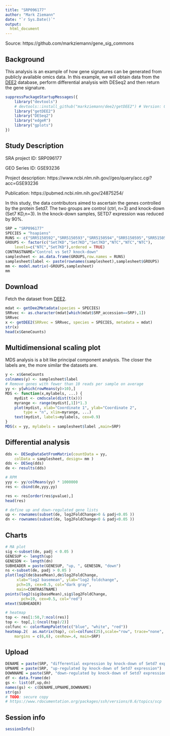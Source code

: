 ```yaml
---
title: "SRP096177"
author: "Mark Ziemann"
date: "`r Sys.Date()`"
output:
  html_document
---
```

Source: https://github.com/markziemann/gene_sig_commons

## Background

This analysis is an example of how gene signatures can be generated from publicly available omics data.
In this example, we will obtain data from the [DEE2](http://dee2.io) database, perform differential analysis with DESeq2 and then return the gene signature. 

```r
suppressPackageStartupMessages({
    library("devtools")
    # devtools::install_github("markziemann/dee2/getDEE2") # Version: 0.0.4
    library("getDEE2")
    library("DESeq2")
    library("edgeR")
    library("gplots") 
})
```

## Study Description

SRA project ID: SRP096177

GEO Series ID: GSE93236

Project description: https://www.ncbi.nlm.nih.gov//geo/query/acc.cgi?acc=GSE93236

Publication: https://pubmed.ncbi.nlm.nih.gov/24875254/

In this study, the data contributors aimed to ascertain the genes controlled by the protein Setd7. 
The two groups are control (ctrl, n=3) and knock-down (Set7 KD,n=3). 
In the knock-down samples, SETD7 expression was reduced by 90%.

```r
SRP = "SRP096177"
SPECIES = "hsapiens"
RUNS <- c("SRR5150592","SRR5150593","SRR5150594","SRR5150595","SRR5150596","SRR5150597")
GROUPS <- factor(c("Set7KD","Set7KD","Set7KD","NTC","NTC","NTC"), 
    levels=c("NTC","Set7KD"),ordered = TRUE)
CONTRASTNAME="Control vs Set7 knock-down"
samplesheet <- as.data.frame(GROUPS,row.names = RUNS)
samplesheet$label <- paste(rownames(samplesheet),samplesheet$GROUPS)
mm <- model.matrix(~GROUPS,samplesheet)
mm
```
## Download

Fetch the dataset from [DEE2](http://dee2.io).

```r
mdat <- getDee2Metadata(species = SPECIES)
SRRvec <- as.character(mdat[which(mdat$SRP_accession==SRP),1])
SRRvec
x <- getDEE2(SRRvec = SRRvec, species = SPECIES, metadata = mdat)
str(x)
head(x$GeneCounts)

```

## Multidimensional scaling plot

MDS analysis is a bit like principal component analysis. 
The closer the labels are, the more similar the datasets are.

```r
y <- x$GeneCounts
colnames(y) <- samplesheet$label
# Remove genes with fewer than 10 reads per sample on average
yy <- y[which(rowMeans(y)>10),]
MDS <- function(x,mylabels, ...) {
    mydist <- cmdscale(dist(t(x)))
    myrange <- range(mydist[,1])*1.3
    plot(mydist, xlab="Coordinate 1", ylab="Coordinate 2", 
        type = "n", xlim=myrange, ...)
    text(mydist, labels=mylabels, cex=0.9) 
}
MDS(x = yy, mylabels = samplesheet$label ,main=SRP)

```

## Differential analysis

```r
dds <- DESeqDataSetFromMatrix(countData = yy,
    colData = samplesheet, design= mm )
dds <- DESeq(dds)
de <- results(dds)

# RPM
yyy <- yy/colMeans(yy) * 1000000
res <- cbind(de,yyy,yy)

res <- res[order(res$pvalue),]
head(res)

# define up and down-regulated gene lists
up <- rownames(subset(de, log2FoldChange>0 & padj<0.05 ))
dn <- rownames(subset(de, log2FoldChange<0 & padj<0.05 ))
```

## Charts

```r
# MA plot
sig <-subset(de, padj < 0.05 )
GENESUP <- length(up)
GENESDN <- length(dn)
SUBHEADER = paste(GENESUP, "up, ", GENESDN, "down")
ns <-subset(de, padj > 0.05 )
plot(log2(de$baseMean),de$log2FoldChange, 
     xlab="log2 basemean", ylab="log2 foldchange",
     pch=19, cex=0.5, col="dark gray",
     main=CONTRASTNAME)
points(log2(sig$baseMean),sig$log2FoldChange,
       pch=19, cex=0.5, col="red")
mtext(SUBHEADER)

# heatmap
top <- res[1:50,7:ncol(res)]
top <- top[,1:(ncol(top)/2)]
colfunc <- colorRampPalette(c("blue", "white", "red"))
heatmap.2(  as.matrix(top), col=colfunc(25),scale="row", trace="none",
    margins = c(6,6), cexRow=.4, main=SRP)
```

##  Upload
```r
DENAME = paste(SRP, "differential expression by knock-down of Setd7 expression")
UPNAME = paste(SRP, "up-regulated by knock-down of Setd7 expression")
DOWNNAME = paste(SRP, "down-regulated by knock-down of Setd7 expression")
df <- data.frame(de)
gs <- list(df,up,dn)
names(gs) <- c(DENAME,UPNAME,DOWNNAME)
str(gs)
# TODO: secure copy
# https://www.rdocumentation.org/packages/ssh/versions/0.6/topics/scp
```

## Session info
```r
sessionInfo()
```